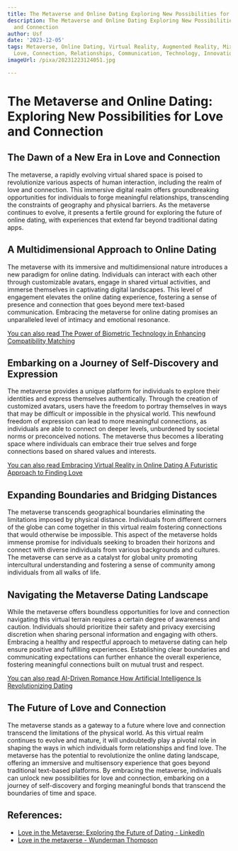 ```yaml
---
title: The Metaverse and Online Dating Exploring New Possibilities for Love and Connection
description: The Metaverse and Online Dating Exploring New Possibilities for Love
  and Connection
author: Usf
date: '2023-12-05'
tags: Metaverse, Online Dating, Virtual Reality, Augmented Reality, Mixed Reality,
  Love, Connection, Relationships, Communication, Technology, Innovation, Social Interaction
imageUrl: /pixa/20231223124051.jpg

---
```

# The Metaverse and Online Dating: Exploring New Possibilities for Love  and Connection

## The Dawn of a New Era in Love and  Connection

The metaverse, a rapidly evolving virtual shared space is poised to revolutionize various aspects  of human interaction, including the  realm  of  love and connection. This immersive digital realm  offers groundbreaking opportunities for individuals to forge meaningful relationships, transcending the constraints of  geography and physical barriers. As the metaverse continues to  evolve, it presents a  fertile ground for  exploring the future of online dating,  with experiences that extend far beyond traditional dating apps.

## A Multidimensional Approach to  Online Dating

The metaverse with its immersive and multidimensional nature introduces a new paradigm for  online dating. Individuals can interact with each other through customizable avatars,  engage in shared  virtual activities, and immerse themselves in captivating digital landscapes. This level of  engagement elevates the online dating experience, fostering a  sense of presence and connection that goes beyond mere text-based communication. Embracing the  metaverse for online dating promises  an unparalleled level of intimacy and emotional resonance.

[You can also read The Power of Biometric Technology in Enhancing Compatibility Matching](The%20Power%20of%20Biometric%20Technology%20in%20Enhancing%20Compatibility%20Matching)


## Embarking on a Journey of  Self-Discovery and Expression

The metaverse provides a unique platform for individuals to explore their  identities and express  themselves authentically. Through the  creation of customized avatars, users have the freedom to portray themselves in ways that may be difficult  or impossible in the  physical world. This newfound freedom of expression can lead to more meaningful connections, as individuals are  able to connect on deeper levels, unburdened  by  societal norms or preconceived notions. The metaverse thus becomes a liberating space where individuals can embrace their true selves and  forge connections based on shared values and interests.

[You can  also read Embracing  Virtual Reality in Online Dating A Futuristic Approach to Finding Love](Embracing%20Virtual%20Reality%20in%20Online%20Dating%20A%20Futuristic%20Approach%20to%20Finding%20Love)


## Expanding Boundaries and Bridging  Distances

The metaverse transcends geographical boundaries eliminating the limitations imposed  by physical distance. Individuals from different corners of the globe can come together in this virtual realm  fostering connections that would otherwise be impossible. This aspect of the metaverse holds immense promise  for individuals seeking to broaden their horizons and connect with diverse individuals from various backgrounds and cultures. The metaverse can serve as a catalyst for global unity  promoting intercultural understanding and fostering a sense  of  community among individuals from all walks of  life.

##  Navigating the Metaverse Dating Landscape

While the metaverse offers  boundless opportunities for love and connection navigating  this virtual terrain  requires a certain degree of awareness and caution. Individuals should prioritize their safety and privacy  exercising discretion  when sharing personal information and engaging with others. Embracing a  healthy and  respectful approach to metaverse dating  can help ensure positive and fulfilling experiences. Establishing  clear boundaries and communicating expectations  can further enhance the overall experience, fostering meaningful connections built on mutual trust and respect.

[You can also read  AI-Driven Romance How Artificial Intelligence Is Revolutionizing Dating](AI-Driven%20Romance%20How%20Artificial%20Intelligence%20Is%20Revolutionizing%20Dating)


## The Future of Love and Connection

The metaverse stands as a gateway to a future where love and connection transcend the limitations of the physical world. As this virtual realm continues to evolve and mature, it will undoubtedly play a pivotal role in shaping the  ways in which individuals form relationships and find love. The metaverse has the potential to revolutionize the online dating  landscape, offering an  immersive and multisensory experience that goes beyond traditional  text-based platforms. By embracing  the metaverse, individuals can unlock new possibilities for love and connection, embarking on a journey of self-discovery and forging  meaningful bonds that transcend the boundaries of time and space.

## References:
- [Love in the Metaverse: Exploring the Future of Dating - LinkedIn](https://www.linkedin.com/pulse/love-metaverse-exploring-future-dating-velleriya-ivanova)
- [Love in the metaverse - Wunderman Thompson](https://www.wundermanthompson.com/insight/love-in-the-metaverse)
